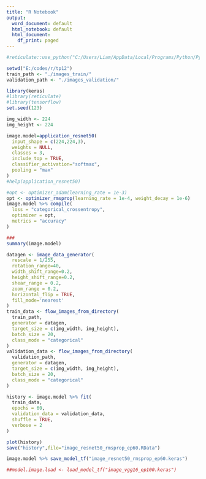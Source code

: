 ---
title: "R Notebook"
output:
  word_document: default
  html_notebook: default
  html_document:
    df_print: paged
---

```{r, include=FALSE}
#reticulate::use_python("C:/Users/Liam/AppData/Local/Programs/Python/Python311/python.exe")
```

```{r,eval=TRUE, echo=TRUE,cache=TRUE}
setwd("E:/codes/r/tp12")
train_path <- "./images_train/"
validation_path <- "./images_validation/"
```


```{r, eeval=TRUE, echo=TRUE,cache=TRUE}
library(keras)
#library(reticulate)
#library(tensorflow)
set.seed(123)
```



```{r, eval=TRUE, echo=TRUE,cache=TRUE}
img_width <- 224
img_height <- 224

image.model=application_resnet50(
  input_shape = c(224,224,3),
  weights = NULL,
  classes = 3,
  include_top = TRUE,
  classifier_activation="softmax",
  pooling = "max"
)
#help(application_resnet50)

#opt <- optimizer_adam(learning_rate = 1e-3)
opt <- optimizer_rmsprop(learning_rate = 1e-4, weight_decay = 1e-6)
image.model %>% compile(
  loss = "categorical_crossentropy",
  optimizer = opt,
  metrics = "accuracy"
)

###
summary(image.model)

```


```{r, eval=TRUE, echo=TRUE,cache=TRUE}
datagen <- image_data_generator(
  rescale = 1/255,
  rotation_range=40,
  width_shift_range=0.2,
  height_shift_range=0.2,
  shear_range = 0.2,
  zoom_range = 0.2,
  horizontal_flip = TRUE,
  fill_mode='nearest'
)
train_data <- flow_images_from_directory(
  train_path,
  generator = datagen,
  target_size = c(img_width, img_height),
  batch_size = 20,
  class_mode = "categorical"
)
validation_data <- flow_images_from_directory(
  validation_path,
  generator = datagen,
  target_size = c(img_width, img_height),
  batch_size = 20,
  class_mode = "categorical"
)

```
```{r, eval=TRUE, echo=TRUE,cache=TRUE}
history <- image.model %>% fit(
  train_data,
  epochs = 60,
  validation_data = validation_data,
  shuffle = TRUE,
  verbose = 2
)
```
```{r, eval=TRUE, echo=TRUE,cache=TRUE}
plot(history)
save("history",file="image_resnet50_rmsprop_ep60.RData")

image.model %>% save_model_tf("image_resnet50_rmsprop_ep60.keras")

##model.image.load <- load_model_tf("image_vgg16_ep100.keras")
```

